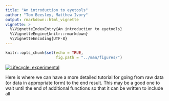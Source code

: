 ```yaml
---
title: "An introduction to eyetools"
author: "Tom Beesley, Matthew Ivory"
output: rmarkdown::html_vignette
vignette: >
  %\VignetteIndexEntry{An introduction to eyetools}
  %\VignetteEngine{knitr::rmarkdown}
  %\VignetteEncoding{UTF-8}
---
```



```r
knitr::opts_chunk$set(echo = TRUE,
                      fig.path = "../man/figures/")

```

<!-- badges: start -->
[![Lifecycle: experimental](https://img.shields.io/badge/lifecycle-experimental-orange.svg)](https://lifecycle.r-lib.org/articles/stages.html#experimental)
<!-- badges: end -->


Here is where we can have a more detailed tutorial for going from raw data (or data in appropriate form) to the end result. This may be a good one to wait until the end of additional functions so that it can be written to include all
